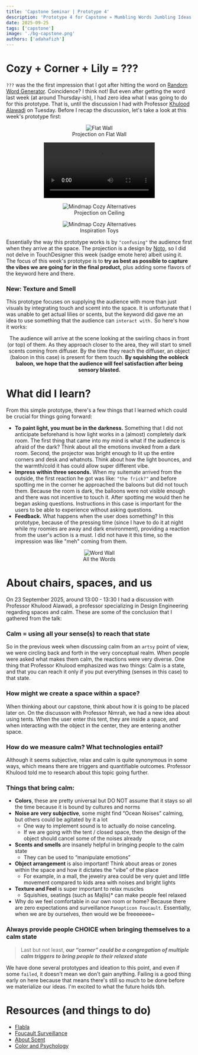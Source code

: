 ```yaml
---
title: 'Capstone Seminar | Prototype 4'
description: 'Prototype 4 for Capstone » Mumbling Words Jumbling Ideas'
date: 2025-09-25
tags: ['capstone']
image: './bg-capstone.png'
authors: ['adahafizh']
---
```


# Cozy + Corner + Lily = ???

`???` was the the first impression that I got after hitting the word on [Random Word Generator](https://randomwordgenerator.com/). Coincidence? I think not! But even after getting the word last week (at around Thursday-ish), I had zero idea what I was going to do for this prototype. That is, until the discussion I had with Professor [Khulood Alawadi](https://nyuad.nyu.edu/en/academics/divisions/engineering/faculty/khulood-alawadi.html) on Tuesday. Before I recap the discussion, let's take a look at this week's prototype first:

<div align="center">
    <figure>
        <img src="https://i.imgur.com/qqxzdF5.jpeg" alt="Flat Wall"/>
        <figcaption> Projection on Flat Wall</figcaption>
    </figure>
    <figure>
        <video src="https://i.imgur.com/pdBZWAV.mp4" alt="Mindmap Cozy Alternatives"/>
        <figcaption> Projection Vibe</figcaption>
    </figure>
    <figure>
        <img src="https://i.imgur.com/xYREVvK.jpeg" alt="Mindmap Cozy Alternatives"/>
        <figcaption> Projection on Ceiling </figcaption>
    </figure>
    <figure>
        <img src="https://i.imgur.com/h03Y5wS.jpeg" alt="Mindmap Cozy Alternatives"/>
        <figcaption> Inspiration Toys </figcaption>
    </figure>                 
</div>

Essentially the way this prototype works is by `"confusing"` the audience first when they arrive at the space. The projection is a design by [Noto](https://kohui.xyz/About), so I  did not delve in TouchDesigner this week (sadge emote here) albeit using it. The focus of this week's prototype is to **try as best as possible to capture the vibes we are going for in the final product,** plus adding some flavors of the keyword here and there.

### New: Texture and Smell

This prototype focuses on supplying the audience with more than just visuals by integrating touch and scemt into the space. It is unfortunate that I was unable to get actual lilies or scents, but the keyword did gave me an idea to use something that the audience can `interact with.` So here's how it works:

<div align="center">
    <p>The audience will arrive at the scene looking at the swirling chaos in front (or top) of them. As they approach closer to the area, they will start to smell scents coming from diffuser. By the time they reach the diffuser, an object (baloon in this case) is present for them touch. <b>By squishing the oobleck baloon, we hope that the audience will feel satisfaction after being sensory blasted.</b></p>
</div>

# What did I learn?

From this simple prototype, there's a few things that I learned which could be crucial for things going forward:
- **To paint light, you must be in the darkness.** Something that I did not anticipate beforehand is how light works in a (almost) completely dark room. The first thing that came into my mind is what if the audience is afraid of the dark? Think about all the emotions invoked from a dark room. Second, the projector was bright enough to lit up the entire corners and desk and whatnots. Think about how the light bounces, and the warmth/cold it has could allow super different vibe. 
- **Impress within three seconds.** When my suitemate arrived from the outside, the first reaction he got was like: `"the frick?"` and before spotting me in the corner he approached the baloons but did not touch them. Because the room is dark, the balloons were not visible enough and there was not incentive to touch it. After spotting me would then he began asking questions. Instructions in this case is important for the users to be able to experience without asking questions. 
- **Feedback.** What happens when the user does something? In this prototype, because of the pressing time (since I have to do it at night while my roomies are away and dark environment), providing a reaction from the user's action is a must. I did not have it this time, so the impression was like "meh" coming from them. 

<div align="center">
    <figure>
        <img src="https://i.imgur.com/wmUQvfy.jpeg" alt="Word Wall"/>
        <figcaption> All the Words </figcaption>
    </figure>            
</div>

# About chairs, spaces, and us

On 23 September 2025, around 13:00 - 13:30 I had a discussion with Professor Khulood Alawadi, a professor specializing in Design Engineering regarding spaces and calm. These are some of the conclusion that I gathered from the talk:

### Calm = using all your sense(s) to reach that state

So in the previous week when discussing calm from an `artsy` point of view, we were circling back and forth in the very conceptual realm. When people were asked what makes them calm, the reactions were very diverse. One thing that Professor Khulood emphasized was two things: Calm is a state, and that you can reach it only if you put everything (senses in this case) to that state. 

### How might we create a space within a space?

When thinking about our capstone, think about how it is going to be placed later on. On the discusson with Professor Nimrah, we had a new idea about using tents. When the user enter this tent, they are inside a space, and when interacting with the object in the center, they are entering another space. 

### How do we measure calm? What technologies entail?

Although it seems subjective, relax and calm is quite synonymous in some ways, which means there are triggers and quantifiable outcomes. Professor Khulood told me to research about this topic going further.

### Things that bring calm:

- **Colors**, these are pretty universal but DO NOT assume that it stays so all the time because it is bound by cultures and norms
- **Noise are very subjective**, some might find “Ocean Noises” calming, but others could be agitated by it a lot
    - One way to implement sound is to actually do noise canceling.
    - If we are going with the tent / closed space, then the design of the object should cancel some of the noises already
- **Scents and smells** are insanely helpful in bringing people to the calm state
    - They can be used to “manipulate emotions”
- **Object arrangement** is also important! Think about areas or zones within the space and how it dictates the “vibe” of the place
    - For example, in a mall, the jewelry area could be very quiet and little movement compared to kids area with noises and bright lights
- **Texture and Feel** is super important to relax muscles
    - Squishies, seatings (such as Majlis)* can make people feel relaxed
- Why do we feel comfortable in our own room or home? Because there are zero expectations and surveillance `Panopticon Foucault`. Essentially, when we are by ourselves, then would we be freeeeeee~

### Always provide people CHOICE when bringing themselves to a calm state

> Last but not least, ***our “corner” could be a congregation of multiple calm triggers to bring people to their relaxed state***

We have done several prototypes and ideation to this point, and even if some `failed`, it doesn't mean we don't gain anything. Failing is a good thing early on here because that means there's still so much to be done before we materialize our ideas. I'm excited to what the future holds tbh.

# Resources (and things to do)

- [Flabla](https://www.youtube.com/watch?v=I-fDaTy_bR8)
- [Foucault Surveillance](https://interface.cs.princeton.edu/archive/2021-09-13_Philosophy-of-Surveillance-Foucault-Panopticon.pdf)
- [About Scent](https://www.sciencedirect.com/science/article/pii/S0360132325001088)
- [Color and Psychology](https://pmc.ncbi.nlm.nih.gov/articles/PMC4383146/)
